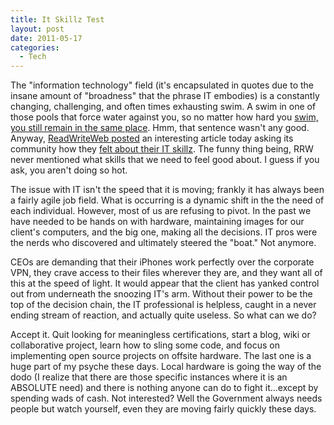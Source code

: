 ```yaml
---
title: It Skillz Test
layout: post
date: 2011-05-17
categories:
  - Tech
---
```


The "information technology" field (it's encapsulated in quotes due to the insane amount of "broadness" that the phrase IT embodies) is a constantly changing, 
challenging, and often times exhausting swim. 
A swim in one of those pools that force water against you, so no matter how hard you [swim, you still remain in the same place](http://www.survivaltrainingpool.com/). 
Hmm, that sentence wasn't any good. 
Anyway, [ReadWriteWeb posted](#) an interesting article today asking its community how they [felt about their IT skillz](#). 
The funny thing being, RRW never mentioned what skills that we need to feel good about. 
I guess if you ask, you aren't doing so hot.

The issue with IT isn't the speed that it is moving; 
frankly it has always been a fairly agile job field. 
What is occurring is a dynamic shift in the the need of each individual. 
However, most of us are refusing to pivot. 
In the past we have needed to be hands on with hardware, 
maintaining images for our client's computers, 
and the big one, making all the decisions. 
IT pros were the nerds who discovered and ultimately steered the "boat." 
Not anymore.

CEOs are demanding that their iPhones work perfectly over the corporate VPN, 
they crave access to their files wherever they are, 
and they want all of this at the speed of light. 
It would appear that the client has yanked control out from underneath the snoozing IT's arm. 
Without their power to be the top of the decision chain, 
the IT professional is helpless, 
caught in a never ending stream of reaction, 
and actually quite useless. So what can we do?

Accept it. Quit looking for meaningless certifications, 
start a blog, wiki or collaborative project, 
learn how to sling some code, and focus on implementing open source projects on offsite hardware. 
The last one is a huge part of my psyche these days. 
Local hardware is going the way of the dodo 
(I realize that there are those specific instances where it is an ABSOLUTE need) 
and there is nothing anyone can do to fight it...except by spending wads of cash. 
Not interested? Well the Government always needs people but watch yourself, 
even they are moving fairly quickly these days.
